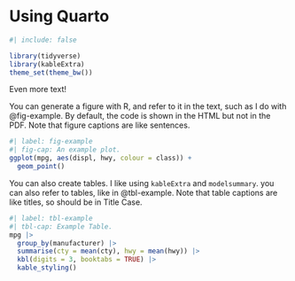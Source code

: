 # Using Quarto {#sec-more}

```r
#| include: false

library(tidyverse)
library(kableExtra)
theme_set(theme_bw())
```


Even more text!

You can generate a figure with R, and refer to it in the text, such as I do with
@fig-example. By default, the code is shown in the HTML but not in the PDF. 
Note that figure captions are like sentences.

```r
#| label: fig-example
#| fig-cap: An example plot.
ggplot(mpg, aes(displ, hwy, colour = class)) + 
  geom_point() 
```

You can also create tables. I like using `kableExtra` and `modelsummary`. 
you can also refer to tables, like in @tbl-example. Note that table captions
are like titles, so should be in Title Case.

```r
#| label: tbl-example
#| tbl-cap: Example Table.
mpg |> 
  group_by(manufacturer) |> 
  summarise(cty = mean(cty), hwy = mean(hwy)) |> 
  kbl(digits = 3, booktabs = TRUE) |> 
  kable_styling()
  
```

